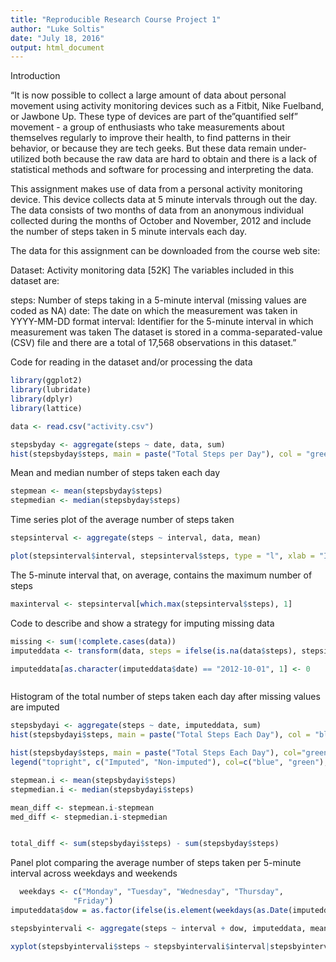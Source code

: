 ---
title: "Reproducible Research Course Project 1"
author: "Luke Soltis"
date: "July 18, 2016"
output: html_document
---

Introduction

"It is now possible to collect a large amount of data about personal movement using activity monitoring devices such as a Fitbit, Nike Fuelband, or Jawbone Up. These type of devices are part of the "quantified self" movement - a group of enthusiasts who take measurements about themselves regularly to improve their health, to find patterns in their behavior, or because they are tech geeks. But these data remain under-utilized both because the raw data are hard to obtain and there is a lack of statistical methods and software for processing and interpreting the data.

This assignment makes use of data from a personal activity monitoring device. This device collects data at 5 minute intervals through out the day. The data consists of two months of data from an anonymous individual collected during the months of October and November, 2012 and include the number of steps taken in 5 minute intervals each day.

The data for this assignment can be downloaded from the course web site:

Dataset: Activity monitoring data [52K]
The variables included in this dataset are:

steps: Number of steps taking in a 5-minute interval (missing values are coded as NA)
date: The date on which the measurement was taken in YYYY-MM-DD format
interval: Identifier for the 5-minute interval in which measurement was taken
The dataset is stored in a comma-separated-value (CSV) file and there are a total of 17,568 observations in this dataset."

Code for reading in the dataset and/or processing the data
```{r}
library(ggplot2)
library(lubridate)
library(dplyr)
library(lattice)

data <- read.csv("activity.csv")

stepsbyday <- aggregate(steps ~ date, data, sum)
hist(stepsbyday$steps, main = paste("Total Steps per Day"), col = "green", xlab = "Number of Steps")

```

Mean and median number of steps taken each day

```{r}

stepmean <- mean(stepsbyday$steps)
stepmedian <- median(stepsbyday$steps)

```

Time series plot of the average number of steps taken

```{r}

stepsinterval <- aggregate(steps ~ interval, data, mean)

plot(stepsinterval$interval, stepsinterval$steps, type = "l", xlab = "Interval", ylab = "Number of Steps", main = "Average Number of Steps per Day by Interval")
```

The 5-minute interval that, on average, contains the maximum number of steps

```{r}

maxinterval <- stepsinterval[which.max(stepsinterval$steps), 1]

```

Code to describe and show a strategy for imputing missing data

```{r}

missing <- sum(!complete.cases(data))
imputeddata <- transform(data, steps = ifelse(is.na(data$steps), stepsinterval$steps[match(data$interval, stepsinterval$interval)], data$steps))

imputeddata[as.character(imputeddata$date) == "2012-10-01", 1] <- 0



```

Histogram of the total number of steps taken each day after missing values are imputed

```{r}

stepsbydayi <- aggregate(steps ~ date, imputeddata, sum)
hist(stepsbydayi$steps, main = paste("Total Steps Each Day"), col = "blue", xlab = "Number of Steps")

hist(stepsbyday$steps, main = paste("Total Steps Each Day"), col="green", xlab="Number of Steps", add=T)
legend("topright", c("Imputed", "Non-imputed"), col=c("blue", "green"), lwd=10)

stepmean.i <- mean(stepsbydayi$steps)
stepmedian.i <- median(stepsbydayi$steps)

mean_diff <- stepmean.i-stepmean
med_diff <- stepmedian.i-stepmedian


total_diff <- sum(stepsbydayi$steps) - sum(stepsbyday$steps)

```

Panel plot comparing the average number of steps taken per 5-minute interval across weekdays and weekends

```{r}

  weekdays <- c("Monday", "Tuesday", "Wednesday", "Thursday", 
              "Friday")
imputeddata$dow = as.factor(ifelse(is.element(weekdays(as.Date(imputeddata$date)),weekdays), "Weekday", "Weekend"))

stepsbyintervali <- aggregate(steps ~ interval + dow, imputeddata, mean)

xyplot(stepsbyintervali$steps ~ stepsbyintervali$interval|stepsbyintervali$dow, main = "Average Steps per Day by Interval", xlab = "Interval", ylab = "Steps", layout = c(1,2), type = "l")
  
  

```

